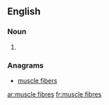 ==English==

===Noun===
{{head|en}}

# {{plural of|muscle fibre}}

===Anagrams===
* [[muscle fibers#English|muscle fibers]]

[[ar:muscle fibres]]
[[fr:muscle fibres]]